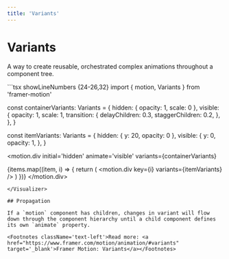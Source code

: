 ```yaml
---
title: 'Variants'
---
```



# Variants

A way to create reusable, orchestrated complex animations throughout a component tree.

<Visualizer Comp={VariantsComp}>
```tsx showLineNumbers {24-26,32}
import { motion, Variants } from 'framer-motion'

const containerVariants: Variants = {
  hidden: { opacity: 1, scale: 0 },
  visible: {
    opacity: 1,
    scale: 1,
    transition: {
      delayChildren: 0.3,
      staggerChildren: 0.2,
    },
  },
}

const itemVariants: Variants = {
  hidden: { y: 20, opacity: 0 },
  visible: {
    y: 0,
    opacity: 1,
  },
}

<motion.div
  initial='hidden'
  animate='visible'
  variants={containerVariants}
>
  {items.map((item, i) => {
    return (
      <motion.div
        key={i}
        variants={itemVariants}
      />
    )
  })}
</motion.div>
```
</Visualizer>

## Propagation

If a `motion` component has children, changes in variant will flow down through the component hierarchy until a child component defines its own `animate` property.

<Footnotes className='text-left'>Read more: <a href="https://www.framer.com/motion/animation/#variants" target='_blank'>Framer Motion: Variants</a></Footnotes>
